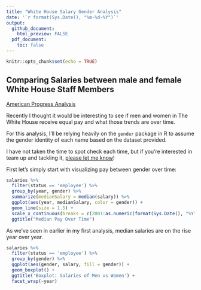 ```yaml
---
title: "White House Salary Gender Analysis"
date: '`r format(Sys.Date(), "%m-%d-%Y")`'
output: 
  github_document:
    html_preview: FALSE
  pdf_document:
    toc: false
---
```


```r
knitr::opts_chunk$set(echo = TRUE)
```

## Comparing Salaries between male and female White House Staff Members

[American Progress Analysis](https://www.americanprogress.org/issues/economy/reports/2014/05/19/90039/explaining-the-gender-wage-gap/)

Recently I thought it would be interesting to see if men and women in
The White House receive equal pay and what those trends are over time.

For this analysis, I'll be relying heavily on the `gender` package in R
to assume the gender identity of each name based on the dataset provided.

I have not taken the time to spot check each time, but if you're
interested in team up and tackling it, 
[please let me know](http://www.twitter.com/chipoglesby)!

First let's simply start with visualizing pay between gender over time:

```r
salaries %>% 
  filter(status == 'employee') %>% 
  group_by(year, gender) %>%
  summarize(medianSalary = median(salary)) %>% 
  ggplot(aes(year, medianSalary, color = gender)) +
  geom_line(size = 1.5) +
  scale_x_continuous(breaks = c(2001:as.numeric(format(Sys.Date(), "%Y")))) +
  ggtitle("Median Pay Over Time")
```

As we've seen in earlier in my first analysis, median salaries are on
the rise year over year.

```r
salaries %>% 
  filter(status == 'employee') %>% 
  group_by(gender) %>% 
  ggplot(aes(gender, salary, fill = gender)) +
  geom_boxplot() +
  ggtitle('Boxplot: Salaries of Men vs Women') +
  facet_wrap(~year)
```